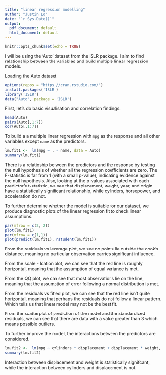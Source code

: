 ```yaml
---
title: "linear regression modelling"
author: "Justin Lo"
date: "`r Sys.Date()`"
output:
  pdf_document: default
  html_document: default
---
```


```r
knitr::opts_chunk$set(echo = TRUE)
```

I will be using the 'Auto' dataset from the ISLR package. I aim to find relationship between the variables and build multiple linear regression models.

Loading the Auto dataset
```r
options(repos = "https://cran.rstudio.com/")
install.packages('ISLR')
library('ISLR')
data("Auto", package = 'ISLR')
```

First, let's do basic visualisation and correlation findings. 
```r
head(Auto)
pairs(Auto[,1:7])
cor(Auto[,1:7])
```

To build a a multiple linear regression with `mpg` as the response and all other variables except `name` as the predictors.
```r
lm.fit1 <-  lm(mpg ~ . - name, data = Auto)
summary(lm.fit1)
```
There is a relatioship between the predictors and the response by testing the null hypothesis of whether all the regression coefficients are zero. The F-statistic is far from 1 (with a small p-value), indicating evidence against the null hypothesis. 
Also, looking at the p-values associated with each predictor's t-statistic, we see that displacement, weight, year, and origin have a statistically significant relationship, while cylinders, horsepower, and acceleration do not.

To further determine whether the model is suitable for our dataset, we produce diagnostic plots of the linear regression fit to check linear assumptions. 
```r
par(mfrow = c(2, 2))
plot(lm.fit1)
par(mfrow = c(1,1))
plot(predict(lm.fit1), rstudent(lm.fit1))
```
From the residuals vs leverage plot, we see no points lie outside the cook's distance, meaning no particular observation carries significant influence. 

From the scale - lcation plot, we can see that the red line is roughly horizontal, meaning that the assumption of equal variance is met. 

From the QQ plot, we can see that most observations lie on the line, meaning that the assumption of error following a normal distribution is met. 

From the residuals vs fitted plot, we can see that the red line isn't quite horizontal, meaning that perhaps the residuals do not follow a linear pattern. Which tells us that linear model may not be the best fit. 

From the scatterplot of prediction of the model and the standardized residuals, we can see that there are data with a value greater than 3 which means possible outliers. 

To further improve the model, the interactions between the predictors are considered. 
```r
lm.fit2 <-  lm(mpg ~ cylinders * displacement + displacement * weight, data = Auto)
summary(lm.fit2)
```
Interaction between displacement and weight is statistically signifcant, while the interaction between cylinders and displacement is not.





